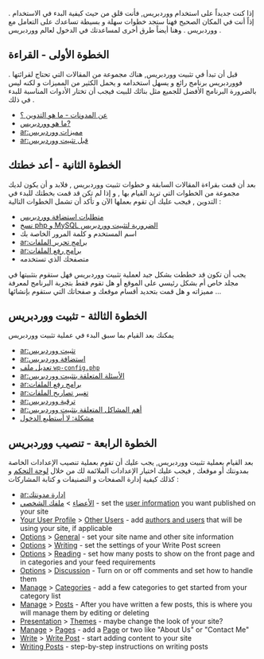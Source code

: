 {{Languages|
{{ar|جديد في ووردبريس - أين تبدأ}}
{{en|New To WordPress - Where to Start}}
{{es|New To WordPress - Where to Start}}
{{fr|Nouveau sur WordPress - Ou commencer}}
{{ja|WordPress のはじめ方 - スタートガイド}}
{{nl|Nieuw met Wordpress - Basis}}
{{ru|Новичкам в WordPress — С чего начать}}
{{th|มือใหม่กับเวิร์ดเพรส_-_เริ่มใช้ยังไง}}
{{zh-cn|WordPress 新手 - 如何开始}}
}}
إذا كنت جديداً على استخدام ووردبريس, فأنت قلق من حيث كيفية البدء في الاستخدام  . إذاً أنت في المكان الصحيح فهنا ستجد خطوات سهلة و بسيطة تساعدك على التعامل مع ووردبريس . وهنا أيضاً طرق أخرى لمساعدتك في الدخول لعالم ووردبريس .

== الخطوة الأولى - القراءة ==
قبل أن تبدأ في تثبيت ووردبريس, هناك مجموعة من المقالات التي تحتاج لقرائتها . فووردبريس برنامج رائع و يسهل استخدامه و يحمل الكثير من المميزات و لكنه ليس بالضرورة البرنامج الأفضل للجميع مثل بنائك للبيت فيجب أن تختار الأدوات المناسبة للبدء في ذلك .
* [[ar:مقدمة عن التدوين| عن المدونات - ما هو التدوين ؟]]
* [[ar:ووردبريس| ما هو ووردبريس?]]
* [[ar:مميزات ووردبريس]]
* [[ar:قبل تثبيت ووردبريس]]

== الخطوة الثانية - أعد خطتك ==
بعد أن قمت بقراءة المقالات السابقة و خطوات تثبيت ووردبريس , فلابد و أن يكون لديك مجموعة من الخطوات التي تريد القيام بها , و إذا لم تكن قد قمت بخطتك للبدء في التدوين , فيجب عليك أن تقوم بعملها الآن و تأكد أن تشمل الخطوات التالية :
* [[ar:استضافة ووردبريس|متطلبات استضافة ووردبريس]]
* [[ar:استضافة ووردبريس|نسخ php و MySQL الضرورية لتثبيت ووردبريس]]
* اسم المستخدم و كلمة المرور الخاصة بك
* [[ar:برامج تحرير الملفات]]
* [[ar:برامج رفع الملفات]]
* متصفحك الذي تستخدمه

يجب أن تكون قد خططت بشكل جيد لعملية تثبيت ووردبريس فهل ستقوم بتثبيتها في مجلد خاص أم بشكل رئيسي على الموقع أو هل تقوم فقط بتجربة البرنامج لمعرفة مميزاته و هل قمت بتحديد أقسام موقعك  و صفحاتك التي ستقوم بإنشائها ...

== الخطوة الثالثة - تثبيت ووردبريس ==
يمكنك بعد القيام بما سبق البدء في عملية تثبيت ووردبريس 
* [[ar:تثبيت ووردبريس]]
* [[ar:استضافة ووردبريس]]
* [[ar:تعديل_wp-config.php|تعديل ملف <tt>wp-config.php</tt>]]
* [[ar:الأسئلة المتعلقة بتثبيت ووردبريس]]
* [[ar:برامج رفع الملفات]]
* [[ar:تغيير تصاريح الملفات]]
* [[ar:ترقية ووردبريس]]
* [[ar:أهم المشاكل المتعلقة بتثبيت ووردبريس]]
* [[ar:مشكلة الدخول|مشكلة: لا أستطيع الدخول]]

== الخطوة الرابعة - تنصيب ووردبريس ==
بعد القيام بعملية تثبيت ووردبريس, يجب عليك أن تقوم بعملية تنصيب الإعدادات الخاصة بمدونتك أو موقعك , فيجب عليك اختيار الإعدادات الملائمة لك  من خلال [[لوحة التحكم]] و كذلك كيفية إدارة الصفحات و التصنيفات و كتابة المشاركات :
* [[ar:إدارة مدونتك]]
* [[ar:إدارة الموقع#الأعضاء|الأعضاء]] > [[ar:إدارة الموقع#ملفك_الشخصي|ملفك الشخصي]] - set the [[Registered User Features|user information]] you want published on your site
* [[إدارة الموقع#Your_Profile|Your User Profile]] > [[Administration_Panels#Authors_.26_Users|Other Users]] - add [[User Levels|authors and users]] that will be using your site, if applicable
* [[Administration_Panels#Options - Configuration Settings|Options]] > [[Administration_Panels#General|General]] - set your site name and other site information
* [[Administration_Panels#Options - Configuration Settings|Options]] > [[Administration_Panels#Writing|Writing]] - set the settings of your Write Post screen
* [[Administration_Panels#Options - Configuration Settings|Options]] > [[Administration_Panels#Reading|Reading]] - set how many posts to show on the front page and in categories and your feed requirements
* [[Administration_Panels#Options - Configuration Settings|Options]] > [[Administration_Panels#Discussion|Discussion]] - Turn on or off comments and set how to handle them
* [[Administration_Panels#Manage - Change your content|Manage]] > [[Administration_Panels#Categories|Categories]] - add a few categories to get started from your category list
* [[Administration_Panels#Manage - Change your content|Manage]] > [[Administration_Panels#Posts|Posts]] - After you have written a few posts, this is where you will manage them by editing or deleting
* [[Administration_Panels#Presentation - Change the Look of your Blog|Presentation]] > [[Using Themes|Themes]] - maybe change the look of your site?
* [[Administration_Panels#Manage - Change your content|Manage]] > [[Administration_Panels#Pages|Pages]] - add a [[Pages|Page]] or two like "About Us" or "Contact Me"
* [[Administration_Panels#Write - Make some content|Write]] > [[Administration_Panels#Write Post|Write Post]] - start adding content to your site
* [[Writing Posts]] - step-by-step instructions on writing posts
